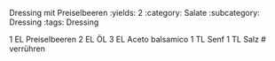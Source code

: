 Dressing mit Preiselbeeren
:yields: 2
:category: Salate
:subcategory: Dressing
:tags: Dressing

1 EL Preiselbeeren
2 EL ÖL
3 EL Aceto balsamico
1 TL Senf
1 TL Salz
# verrühren

